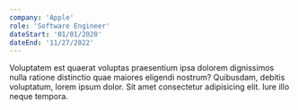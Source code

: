 ```yaml
---
company: 'Apple'
role: 'Software Engineer'
dateStart: '01/01/2020'
dateEnd: '11/27/2022'
---
```


Voluptatem est quaerat voluptas praesentium ipsa dolorem dignissimos nulla ratione distinctio quae maiores eligendi nostrum? Quibusdam, debitis voluptatum, lorem ipsum dolor. Sit amet consectetur adipisicing elit. Iure illo neque tempora.
